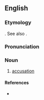 ==English==

===Etymology===
{{etyl|fro}} {{term|acusement|lang=fro}}. See also {{term|accuse}}.

===Pronunciation===
{{rfp|lang=en}}

===Noun===
{{en-noun}}

# {{obsolete}} [[accusation]] {{qualifier|[[w:Geoffrey Chaucer|Geoffrey Chaucer]]}}

====References====
* {{R:Webster 1913}}